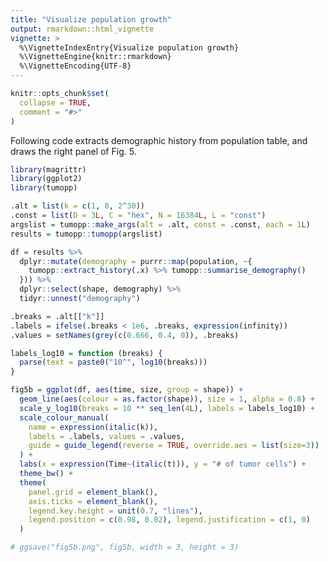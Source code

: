 ```yaml
---
title: "Visualize population growth"
output: rmarkdown::html_vignette
vignette: >
  %\VignetteIndexEntry{Visualize population growth}
  %\VignetteEngine{knitr::rmarkdown}
  %\VignetteEncoding{UTF-8}
---
```


```r
knitr::opts_chunk$set(
  collapse = TRUE,
  comment = "#>"
)
```

Following code extracts demographic history from population table, and draws the right panel of Fig. 5.

```r
library(magrittr)
library(ggplot2)
library(tumopp)

.alt = list(k = c(1, 8, 2^30))
.const = list(D = 3L, C = "hex", N = 16384L, L = "const")
argslist = tumopp::make_args(alt = .alt, const = .const, each = 1L)
results = tumopp::tumopp(argslist)

df = results %>%
  dplyr::mutate(demography = purrr::map(population, ~{
    tumopp::extract_history(.x) %>% tumopp::summarise_demography()
  })) %>%
  dplyr::select(shape, demography) %>%
  tidyr::unnest("demography")

.breaks = .alt[["k"]]
.labels = ifelse(.breaks < 1e6, .breaks, expression(infinity))
.values = setNames(grey(c(0.666, 0.4, 0)), .breaks)

labels_log10 = function (breaks) {
  parse(text = paste0("10^", log10(breaks)))
}

fig5b = ggplot(df, aes(time, size, group = shape)) +
  geom_line(aes(colour = as.factor(shape)), size = 1, alpha = 0.8) +
  scale_y_log10(breaks = 10 ** seq_len(4L), labels = labels_log10) +
  scale_colour_manual(
    name = expression(italic(k)),
    labels = .labels, values = .values,
    guide = guide_legend(reverse = TRUE, override.aes = list(size=3))
  ) +
  labs(x = expression(Time~(italic(t))), y = "# of tumor cells") +
  theme_bw() +
  theme(
    panel.grid = element_blank(),
    axis.ticks = element_blank(),
    legend.key.height = unit(0.7, "lines"),
    legend.position = c(0.98, 0.02), legend.justification = c(1, 0)
  )

# ggsave("fig5b.png", fig5b, width = 3, height = 3)
```
